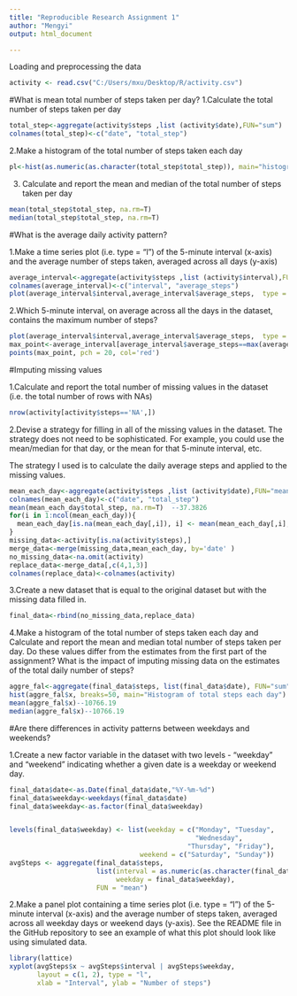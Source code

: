 ```yaml
---
title: "Reproducible Research Assignment 1"
author: "Mengyi"
output: html_document

---
```

Loading and preprocessing the data

```r
activity <- read.csv("C:/Users/mxu/Desktop/R/activity.csv")
```
#What is mean total number of steps taken per day?
1.Calculate the total number of steps taken per day

```r
total_step<-aggregate(activity$steps ,list (activity$date),FUN="sum")
colnames(total_step)<-c("date", "total_step")
```

2.Make a histogram of the total number of steps taken each day
```r
pl<-hist(as.numeric(as.character(total_step$total_step)), main="histogram of total steps across days", xlab="total step")
```
3.
Calculate and report the mean and median of the total number of steps taken per day
```r
mean(total_step$total_step, na.rm=T)
median(total_step$total_step, na.rm=T)
```

#What is the average daily activity pattern?

1.Make a time series plot (i.e. type = "l") of the 5-minute interval (x-axis) and the average number of steps taken, averaged across all days (y-axis)
```r
average_interval<-aggregate(activity$steps ,list (activity$interval),FUN="mean",na.rm=T )
colnames(average_interval)<-c("interval", "average_steps")
plot(average_interval$interval,average_interval$average_steps,  type = "l", main="average step for interval across all days")
```


2.Which 5-minute interval, on average across all the days in the dataset, contains the maximum number of steps?
```r
plot(average_interval$interval,average_interval$average_steps,  type = "l", main="average step for interval across all days")
max_point<-average_interval[average_interval$average_steps==max(average_interval$average_steps),]
points(max_point, pch = 20, col='red')
```
#Imputing missing values

1.Calculate and report the total number of missing values in the dataset (i.e. the total number of rows with NAs)
```r
nrow(activity[activity$steps=='NA',])
```

2.Devise a strategy for filling in all of the missing values in the dataset. The strategy does not need to be sophisticated. For example, you could use the mean/median for that day, or the mean for that 5-minute interval, etc.

The strategy I used is to calculate the daily average steps and applied to the missing values.
```r
mean_each_day<-aggregate(activity$steps ,list (activity$date),FUN="mean")
colnames(mean_each_day)<-c("date", "total_step")
mean(mean_each_day$total_step, na.rm=T)  --37.3826
for(i in 1:ncol(mean_each_day)){
  mean_each_day[is.na(mean_each_day[,i]), i] <- mean(mean_each_day[,i], na.rm = TRUE)
}
missing_data<-activity[is.na(activity$steps),]
merge_data<-merge(missing_data,mean_each_day, by='date' )
no_missing_data<-na.omit(activity)
replace_data<-merge_data[,c(4,1,3)]
colnames(replace_data)<-colnames(activity)

```


3.Create a new dataset that is equal to the original dataset but with the missing data filled in.
```r
final_data<-rbind(no_missing_data,replace_data)
```


4.Make a histogram of the total number of steps taken each day and Calculate and report the mean and median total number of steps taken per day. Do these values differ from the estimates from the first part of the assignment? What is the impact of imputing missing data on the estimates of the total daily number of steps?

```r
aggre_fal<-aggregate(final_data$steps, list(final_data$date), FUN="sum")
hist(aggre_fal$x, breaks=50, main="Histogram of total steps each day")
mean(aggre_fal$x)--10766.19
median(aggre_fal$x)--10766.19
```

#Are there differences in activity patterns between weekdays and weekends?


1.Create a new factor variable in the dataset with two levels - "weekday" and "weekend" indicating whether a given date is a weekday or weekend day.
```r
final_data$date<-as.Date(final_data$date,"%Y-%m-%d")
final_data$weekday<-weekdays(final_data$date)
final_data$weekday<-as.factor(final_data$weekday)


levels(final_data$weekday) <- list(weekday = c("Monday", "Tuesday",
                                               "Wednesday", 
                                             "Thursday", "Friday"),
                                 weekend = c("Saturday", "Sunday"))
avgSteps <- aggregate(final_data$steps, 
                      list(interval = as.numeric(as.character(final_data$interval)), 
                           weekday = final_data$weekday),
                      FUN = "mean")

```


2.Make a panel plot containing a time series plot (i.e. type = "l") of the 5-minute interval (x-axis) and the average number of steps taken, averaged across all weekday days or weekend days (y-axis). See the README file in the GitHub repository to see an example of what this plot should look like using simulated data.

```r

library(lattice)
xyplot(avgSteps$x ~ avgSteps$interval | avgSteps$weekday, 
       layout = c(1, 2), type = "l", 
       xlab = "Interval", ylab = "Number of steps")
```
